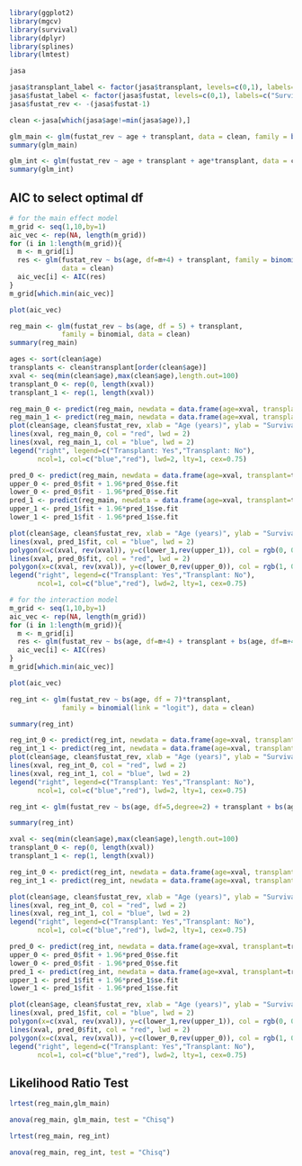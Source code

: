 ```r
library(ggplot2)
library(mgcv)
library(survival)
library(dplyr)
library(splines)
library(lmtest)
```

```r
jasa
```

```r
jasa$transplant_label <- factor(jasa$transplant, levels=c(0,1), labels=c("Transplant: No", "Transplant: Yes"))
jasa$fustat_label <- factor(jasa$fustat, levels=c(0,1), labels=c("Survived","Died") )
jasa$fustat_rev <- -(jasa$fustat-1)
```

```r
clean <-jasa[which(jasa$age!=min(jasa$age)),]
```

```r
glm_main <- glm(fustat_rev ~ age + transplant, data = clean, family = binomial())
summary(glm_main)
```

```r
glm_int <- glm(fustat_rev ~ age + transplant + age*transplant, data = clean, family = binomial())
summary(glm_int)
```

## AIC to select optimal df

```r
# for the main effect model
m_grid <- seq(1,10,by=1)
aic_vec <- rep(NA, length(m_grid))
for (i in 1:length(m_grid)){
  m <- m_grid[i]
  res <- glm(fustat_rev ~ bs(age, df=m+4) + transplant, family = binomial(link = "logit"), 
             data = clean) 
  aic_vec[i] <- AIC(res)
}
m_grid[which.min(aic_vec)]
```

```r
plot(aic_vec)
```

```r
reg_main <- glm(fustat_rev ~ bs(age, df = 5) + transplant,
             family = binomial, data = clean)
summary(reg_main)
```

```r
ages <- sort(clean$age)
transplants <- clean$transplant[order(clean$age)]
xval <- seq(min(clean$age),max(clean$age),length.out=100)
transplant_0 <- rep(0, length(xval))
transplant_1 <- rep(1, length(xval))

reg_main_0 <- predict(reg_main, newdata = data.frame(age=xval, transplant=transplant_0), type = "response")
reg_main_1 <- predict(reg_main, newdata = data.frame(age=xval, transplant=transplant_1), type = "response")
plot(clean$age, clean$fustat_rev, xlab = "Age (years)", ylab = "Survival Probability", main="Regression Spline Fitting Curves")
lines(xval, reg_main_0, col = "red", lwd = 2)
lines(xval, reg_main_1, col = "blue", lwd = 2)
legend("right", legend=c("Transplant: Yes","Transplant: No"), 
       ncol=1, col=c("blue","red"), lwd=2, lty=1, cex=0.75)
```

```r
pred_0 <- predict(reg_main, newdata = data.frame(age=xval, transplant=transplant_0), type = "response",se.fit=TRUE)
upper_0 <- pred_0$fit + 1.96*pred_0$se.fit
lower_0 <- pred_0$fit - 1.96*pred_0$se.fit
pred_1 <- predict(reg_main, newdata = data.frame(age=xval, transplant=transplant_1), type = "response",se.fit=TRUE)
upper_1 <- pred_1$fit + 1.96*pred_1$se.fit
lower_1 <- pred_1$fit - 1.96*pred_1$se.fit
```

```r
plot(clean$age, clean$fustat_rev, xlab = "Age (years)", ylab = "Survival Probability", main="Regression Spline Smoothing")
lines(xval, pred_1$fit, col = "blue", lwd = 2)
polygon(x=c(xval, rev(xval)), y=c(lower_1,rev(upper_1)), col = rgb(0, 0, 1, 0.2), border=NA)
lines(xval, pred_0$fit, col = "red", lwd = 2)
polygon(x=c(xval, rev(xval)), y=c(lower_0,rev(upper_0)), col = rgb(1, 0, 0, 0.2), border=NA)
legend("right", legend=c("Transplant: Yes","Transplant: No"), 
       ncol=1, col=c("blue","red"), lwd=2, lty=1, cex=0.75)
```

```r
# for the interaction model
m_grid <- seq(1,10,by=1)
aic_vec <- rep(NA, length(m_grid))
for (i in 1:length(m_grid)){
  m <- m_grid[i]
  res <- glm(fustat_rev ~ bs(age, df=m+4) + transplant + bs(age, df=m+4)*transplant, family = binomial(link = "logit"), data = clean) 
  aic_vec[i] <- AIC(res)
}
m_grid[which.min(aic_vec)]
```

```r
plot(aic_vec)
```

```r
reg_int <- glm(fustat_rev ~ bs(age, df = 7)*transplant,
             family = binomial(link = "logit"), data = clean)

summary(reg_int)
```

```r
reg_int_0 <- predict(reg_int, newdata = data.frame(age=xval, transplant=transplant_0), type = "response")
reg_int_1 <- predict(reg_int, newdata = data.frame(age=xval, transplant=transplant_1), type = "response")
plot(clean$age, clean$fustat_rev, xlab = "Age (years)", ylab = "Survival", main="Regression Spline Fitting Curves")
lines(xval, reg_int_0, col = "red", lwd = 2)
lines(xval, reg_int_1, col = "blue", lwd = 2)
legend("right", legend=c("Transplant: Yes","Transplant: No"), 
       ncol=1, col=c("blue","red"), lwd=2, lty=1, cex=0.75)
```

```r
reg_int <- glm(fustat_rev ~ bs(age, df=5,degree=2) + transplant + bs(age, df=5,degree=2)*transplant, family = binomial(link = "logit"), data = clean) 

summary(reg_int)
```

```r
xval <- seq(min(clean$age),max(clean$age),length.out=100)
transplant_0 <- rep(0, length(xval))
transplant_1 <- rep(1, length(xval))

reg_int_0 <- predict(reg_int, newdata = data.frame(age=xval, transplant=transplant_0), type = "response")
reg_int_1 <- predict(reg_int, newdata = data.frame(age=xval, transplant=transplant_1), type = "response")

plot(clean$age, clean$fustat_rev, xlab = "Age (years)", ylab = "Survival Probability", main="Regression Spline Fitting Curves")
lines(xval, reg_int_0, col = "red", lwd = 2)
lines(xval, reg_int_1, col = "blue", lwd = 2)
legend("right", legend=c("Transplant: Yes","Transplant: No"), 
       ncol=1, col=c("blue","red"), lwd=2, lty=1, cex=0.75)
```


```r
pred_0 <- predict(reg_int, newdata = data.frame(age=xval, transplant=transplant_0), type = "response",se.fit=TRUE)
upper_0 <- pred_0$fit + 1.96*pred_0$se.fit
lower_0 <- pred_0$fit - 1.96*pred_0$se.fit
pred_1 <- predict(reg_int, newdata = data.frame(age=xval, transplant=transplant_1), type = "response",se.fit=TRUE)
upper_1 <- pred_1$fit + 1.96*pred_1$se.fit
lower_1 <- pred_1$fit - 1.96*pred_1$se.fit
```

```r
plot(clean$age, clean$fustat_rev, xlab = "Age (years)", ylab = "Survival Probability", main="Regression Spline Smoothing")
lines(xval, pred_1$fit, col = "blue", lwd = 2)
polygon(x=c(xval, rev(xval)), y=c(lower_1,rev(upper_1)), col = rgb(0, 0, 1, 0.2), border=NA)
lines(xval, pred_0$fit, col = "red", lwd = 2)
polygon(x=c(xval, rev(xval)), y=c(lower_0,rev(upper_0)), col = rgb(1, 0, 0, 0.2), border=NA)
legend("right", legend=c("Transplant: Yes","Transplant: No"), 
       ncol=1, col=c("blue","red"), lwd=2, lty=1, cex=0.75)
```

## Likelihood Ratio Test

```r
lrtest(reg_main,glm_main)
```

```r
anova(reg_main, glm_main, test = "Chisq")
```

```r
lrtest(reg_main, reg_int)
```

```r
anova(reg_main, reg_int, test = "Chisq")
```
